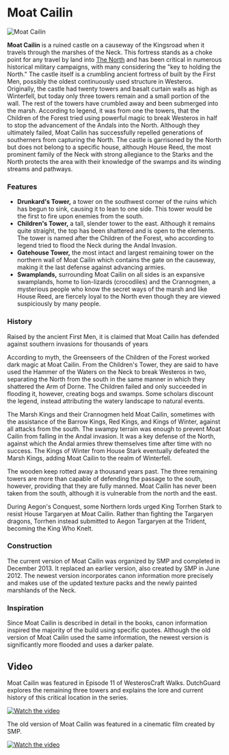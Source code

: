 

# Moat Cailin

<Image
  src="https://cdn.sanity.io/images/1as7cn02/production/5701d63f95713a636e19dc33d8eb1147c3ae676a-3840x2160.jpg?w=976&h=350&fit=crop&crop=center&auto=format"
  alt="Moat Cailin"
  width={976}
  height={350}
/>

<ProjectDetails
  floatRight
  region="North"
  house="House Reed"
  type="Ruin"
  status="Completed"
  warp="undefined"
  projectLead="SMP"
  dateStarted="December 26, 2013"
  dateCompleted="December 26, 2013"
/>

**Moat Cailin** is a ruined castle on a causeway of the Kingsroad when it travels through the marshes of the Neck. This fortress stands as a choke point for any travel by land into [The North](https://westeroscraft.com/wiki/north) and has been critical in numerous historical military campaigns, with many considering the "key to holding the North." The castle itself is a crumbling ancient fortress of built by the First Men, possibly the oldest continuously used structure in Westeros. Originally, the castle had twenty towers and basalt curtain walls as high as Winterfell, but today only three towers remain and a small portion of the wall. The rest of the towers have crumbled away and been submerged into the marsh. According to legend, it was from one the towers, that the Children of the Forest tried using powerful magic to break Westeros in half to stop the advancement of the Andals into the North. Although they ultimately failed, Moat Cailin has successfully repelled generations of southerners from capturing the North. The castle is garrisoned by the North but does not belong to a specific house, although House Reed, the most prominent family of the Neck with strong allegiance to the Starks and the North protects the area with their knowledge of the swamps and its winding streams and pathways.

### Features

- **Drunkard's Tower,** a tower on the southwest corner of the ruins which has begun to sink, causing it to lean to one side. This tower would be the first to fire upon enemies from the south.
- **Children's Tower,** a tall, slender tower to the east. Although it remains quite straight, the top has been shattered and is open to the elements. The tower is named after the Children of the Forest, who according to legend tried to flood the Neck during the Andal Invasion.
- **Gatehouse Tower,** the most intact and largest remaining tower on the northern wall of Moat Cailin which contains the gate on the causeway, making it the last defense against advancing armies.
- **Swamplands,** surrounding Moat Cailin on all sides is an expansive swamplands, home to lion-lizards (crocodiles) and the Crannogmen, a mysterious people who know the secret ways of the marsh and like House Reed, are fiercely loyal to the North even though they are viewed suspiciously by many people.

### History

Raised by the ancient First Men, it is claimed that Moat Cailin has defended against southern invasions for thousands of years

According to myth, the Greenseers of the Children of the Forest worked dark magic at Moat Cailin. From the Children's Tower, they are said to have used the Hammer of the Waters on the Neck to break Westeros in two, separating the North from the south in the same manner in which they shattered the Arm of Dorne. The Children failed and only succeeded in flooding it, however, creating bogs and swamps. Some scholars discount the legend, instead attributing the watery landscape to natural events.

The Marsh Kings and their Crannogmen held Moat Cailin, sometimes with the assistance of the Barrow Kings, Red Kings, and Kings of Winter, against all attacks from the south. The swampy terrain was enough to prevent Moat Cailin from falling in the Andal invasion. It was a key defense of the North, against which the Andal armies threw themselves time after time with no success. The Kings of Winter from House Stark eventually defeated the Marsh Kings, adding Moat Cailin to the realm of Winterfell.

The wooden keep rotted away a thousand years past. The three remaining towers are more than capable of defending the passage to the south, however, providing that they are fully manned. Moat Cailin has never been taken from the south, although it is vulnerable from the north and the east.

During Aegon's Conquest, some Northern lords urged King Torrhen Stark to resist House Targaryen at Moat Cailin. Rather than fighting the Targaryen dragons, Torrhen instead submitted to Aegon Targaryen at the Trident, becoming the King Who Knelt.

### Construction

The current version of Moat Cailin was organized by SMP and completed in December 2013. It replaced an earlier version, also created by SMP in June 2012. The newest version incorporates canon information more precisely and makes use of the updated texture packs and the newly painted marshlands of the Neck.

### Inspiration

Since Moat Cailin is described in detail in the books, canon information inspired the majority of the build using specific quotes. Although the old version of Moat Cailin used the same information, the newest version is significantly more flooded and uses a darker palate.

## Video

Moat Cailin was featured in Episode 11 of WesterosCraft Walks. DutchGuard explores the remaining three towers and explains the lore and current history of this critical location in the series.

[![Watch the video](https://img.youtube.com/vi/laIYUoDgXeQ/0.jpg)](https:https://www.youtube.com/embed/laIYUoDgXeQ)

The old version of Moat Cailin was featured in a cinematic film created by SMP.

[![Watch the video](https://img.youtube.com/vi/zQtBiByZuWQ/0.jpg)](https:https://www.youtube.com/embed/zQtBiByZuWQ)
